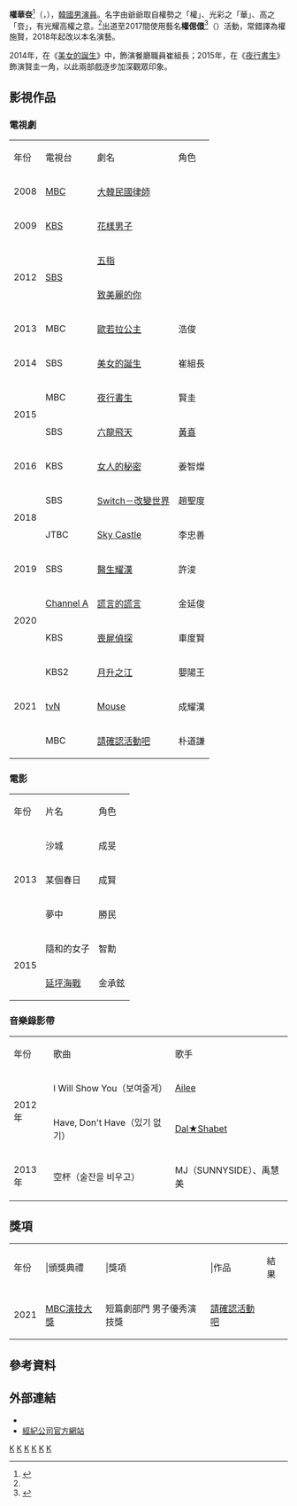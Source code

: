 {{藝人
|圖片 =
|圖片尺寸 = 250px
|圖片簡介 = 
|姓名  = 權華夽
|類型  = 男演員
|外文名 = 권화운
|外文  = ko
|羅馬拼音 = Kwon Hwa-Woon
|英文名 = 
|國籍   = {{KOR}}
|出生日期 = {{birth_date_and_age|1989|7|28}}
|出生地   = {{KOR}}[[釜山廣域市|釜山廣域市]]
|職業    = [[演員|演員]]
|語言    = [[韓文|韓文]]、[[中文|中文]]
|教育程度 = [[京畿大學|京畿大學]]表演系
|出道日期 = 2008年
|活躍年代 = 2008年至今
|代表作   =  
|經紀公司 = [[935_Entertainment|935 Entertainment]]
|網站    = [http://935ent.com/artist/?ArtistNo=12 經紀公司官方網站]
}}
{{Infobox Korean name
|title  = 本名
|hangul = 권화운
|hanja  = {{linktext|權|華|夽}}
|rr     = Kwon Hwa Woon
}}
{{Infobox Korean name
|title  = 藝名
|hangul = 권시현
|hanja  = {{linktext|權|偲|儇}}
|rr     = Kwon Si Hyun
}}
'''權華夽'''<ref name="name">{{cite web|url=https://www.news1.kr/articles/?3298321|title='스위치' 권화운 "조정석·남궁민 같은 배우되고파"|publisher={{link-ko|news1|뉴스1}}|author=송영성|date=2020-04-25|accessdate=2020-09-01|archiveurl=https://web.archive.org/web/20200901040709/https://www.news1.kr/articles/?3298321|archivedate=2020-09-01|deadurl=no}}</ref>（{{lang-ko|권화운}}，{{bd|1989年|7月28日|catIdx=Kwon}}），[[韓國|韓國]][[男演員|男演員]]。名字由爺爺取自權勢之「權」、光彩之「華」、高之「夽」，有光耀高權之意。<ref name="name"/>出道至2017間使用藝名'''權偲儇'''<ref>{{cite web|url=https://tw.weibo.com/sihyunk|title=權偲儇_kwonsihyun的微博|accessdate=2020-09-01}}</ref>（{{lang-ko|권시현}}）活動，常錯譯為權施賢，2018年起改以本名演藝。

2014年，在《[[美女的誕生|美女的誕生]]》中，飾演餐廳職員崔組長；2015年，在《[[夜行書生|夜行書生]]》飾演賢圭一角，以此兩部戲逐步加深觀眾印象。

== 影視作品 ==
=== 電視劇 ===
{|class="wikitable" style="text-align:center;" width=50%
|- style="background:#73B7FF;color:white;font-weight:bold"
| 年份 || 電視台 || 劇名 || 角色 
|-
| 2008 || [[文化廣播_(韓國)|MBC]] || [[大韓民國律師|大韓民國律師]] ||  
|-
| 2009 || [[韓國放送公社|KBS]] || [[花樣男子|花樣男子]] ||
|-
|rowspan=2| 2012 ||rowspan=2| [[SBS株式會社|SBS]] || [[五指|五指]] ||
|-
| [[致美麗的你|致美麗的你]] ||
|-
| 2013 || MBC || [[歐若拉公主|歐若拉公主]] || 浩俊 
|-
| 2014 || SBS || [[美女的誕生|美女的誕生]] || 崔組長
|-
|rowspan=2| 2015 || MBC || [[夜行書生|夜行書生]] || 賢圭
|-
| SBS || [[六龍飛天|六龍飛天]] || [[黃喜|黃喜]]
|-
| 2016 || KBS || [[女人的秘密|女人的秘密]] || 姜智燦
|-
|rowspan=2| 2018 || SBS || [[Switch－改變世界|Switch－改變世界]] || 趙聖度
|-
| JTBC || [[Sky_Castle|Sky Castle]] || 李忠善
|-
| 2019 || SBS || [[醫生耀漢|醫生耀漢]] || 許浚
|-
|rowspan=2| 2020 ||[[Channel_A|Channel A]]|| [[謊言的謊言|謊言的謊言]] || 金延俊
|-
| KBS || [[喪屍偵探|喪屍偵探]] || 車度賢
|-
| rowspan=3 | 2021 || KBS2 || [[月升之江|月升之江]] || 嬰陽王
|-
| [[tvN|tvN]] ||  [[Mouse_(電視劇)|Mouse]] || 成耀漢
|-
| MBC ||[[請確認活動吧|請確認活動吧]]|| 朴道謙
|}

=== 電影 ===
{|class="wikitable" style="text-align:center;" width=50%
|- style="background:#73B7FF;color:white;font-weight:bold"
| 年份 || 片名 || 角色 
|-
|rowspan=3| 2013 || 沙城 || 成旻 
|-
| 某個春日 || 成賢 
|-
| 夢中 || 勝民 
|-
|rowspan=2| 2015 || 隨和的女子 || 智勳 
|-
| [[延坪海戰_(電影)|延坪海戰]] || 金承鉉 
|}

=== 音樂錄影帶 ===
{|class="wikitable" style="text-align:center;" width=50%
|- style="background:#73B7FF;color:white;font-weight:bold"
| 年份 || 歌曲 || 歌手
|-
|rowspan=2| 2012年 || I Will Show You（보여줄게） || [[李藝真|Ailee]]
|-
| Have, Don't Have（있기 없기）|| [[Dal★Shabet|Dal★Shabet]]
|-
| 2013年 || 空杯（술잔을 비우고）|| MJ（SUNNYSIDE）、禹慧美
|}

== 獎項 ==
{|class="wikitable" style="text-align:center"
|-style="background:#082567; color:white; font-weight:bold" align="center"
|年份|||頒獎典禮|||獎項|||作品||結果
|-
|2021||[[2021_MBC演技大獎|MBC演技大獎]]||短篇劇部門 男子優秀演技獎||[[請確認活動吧|請確認活動吧]]||{{nom}}
|}

== 參考資料 ==
{{reflist}}

== 外部連結 ==
*{{Instagram|rnjs28}}
*[http://www.935ent.com/artist/?ArtistNo=12 經紀公司官方網站] {{Wayback|url=http://www.935ent.com/artist/?ArtistNo=12 |date=20201009000818 }}

{{935 Entertainment}}

[[Category:韓國電視演員|K]]
[[Category:韓國電影演員|K]]
[[Category:韓國男演員|K]]
[[Category:京畿大學校友|K]]
[[Category:釜山廣域市出身人物|K]]
[[Category:權姓|K]]
